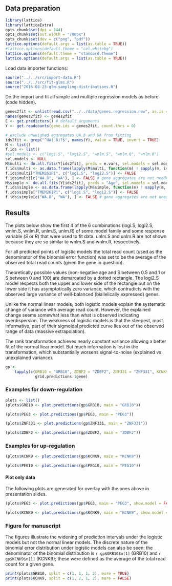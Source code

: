## Data preparation

```r
library(lattice)
library(latticeExtra)
opts_chunk$set(dpi = 144)
opts_chunk$set(out.width = "700px")
opts_chunk$set(dev = c("png", "pdf"))
lattice.options(default.args = list(as.table = TRUE))
#lattice.options(default.theme = "col.whitebg")
lattice.options(default.theme = "standard.theme")
lattice.options(default.args = list(as.table = TRUE))
```

Load data importer functions:
```r
source("../../src/import-data.R")
source("../../src/fit-glms.R")
source("2016-08-23-glm-sampling-distributions.R")
```

Do the import and fit all simple and multiple regression models as before (code hidden).

```r
genes2fit <- unlist(read.csv("../../data/genes.regression.new", as.is = TRUE))
names(genes2fit) <- genes2fit
E <- get.predictors() # default arguments
Y <- get.readcounts(gene.ids = genes2fit, count.thrs = 0)
```

```r
# exclude unweighed aggregates UA.8 and UA from fitting
ids2fit <- grep("^UA(.8)?$", names(Y), value = TRUE, invert = TRUE)
M <- list()
f.ids <- list()
#sel.models <- c("logi.S", "logi2.S", "wnlm.S", "wnlm.Q", "wnlm.R")
sel.models <- NULL
M$multi <- do.all.fits(Y[ids2fit], preds = e.vars, sel.models = sel.models)
f.ids$multi <- as.data.frame(lapply(M$multi, function(m) ! sapply(m, is.null)))
f.ids$multi["TMEM261P1", c("logi.S", "logi2.S")] <- FALSE
f.ids$multi[c("WA.8", "WA"), ] <- FALSE # gene aggregates are not needed here
M$simple <- do.all.fits(Y[ids2fit], preds = "Age", sel.models = sel.models)
f.ids$simple <- as.data.frame(lapply(M$simple, function(m) ! sapply(m, is.null)))
f.ids$simple["TMEM261P1", c("logi.S", "logi2.S")] <- FALSE
f.ids$simple[c("WA.8", "WA"), ] <- FALSE # gene aggregates are not needed here
```

## Results

The plots below show the first 4 of the 6 combinations (logi.S, logi2.S, wnlm.S, wnlm.R, unlm.S, unlm.R) of some model family and some response variable ($S$ or $R$) that were used to fit data.  unlm.S and unlm.R are not shown because they are so similar to wnlm.S and wnlm.R, respectively.

For all predicted points of logistic models the total read count (used as the denominator of the binomial error function) was set to be the average of the observed total read counts (given the gene in question).

Theoretically possible values (non-negative age and S between 0.5 and 1 or S between 0 and 100) are demarcated by a dotted rectangle.  The logi2.S model respects both the upper and lower side of the rectangle but on the lower side it has asymptotically zero variance, which contradicts with the observed large variance of well-balanced (biallelically expressed) genes.

Unlike the normal linear models, both logistic models explain the systematic change of variance with average read count.  However, the explained change seems somewhat less than what is observed indicating overdispersion.  The weakness of logistic models is that the steepest, most informative, part of their sigmoidal predicted curve lies out of the observed range of data (massive extrapolation).

The rank transformation achieves nearly constant variance allowing a better fit of the normal liear model.  But much information is lost in the transformation, which substantially worsens signal-to-noise (explained vs unexplained variance).

```r
gp <- 
    lapply(c(GRB10 = "GRB10", ZDBF2 = "ZDBF2", ZNF331 = "ZNF331", KCNK9 = "KCNK9", PEG3 = "PEG3", PEG10 = "PEG10"),
             grid.predictions.1gene)
```

### Examples for down-regulation

```r
plots <- list()
(plots$GRB10 <- plot.predictions(gp$GRB10, main = "GRB10"))
```

```r
(plots$PEG3 <- plot.predictions(gp$PEG3, main = "PEG3"))
```

```r
(plots$ZNF331 <- plot.predictions(gp$ZNF331, main = "ZNF331"))
```

```r
(plots$ZDBF2 <- plot.predictions(gp$ZDBF2, main = "ZDBF2"))
```

### Examples for up-regulation

```r
(plots$KCNK9 <- plot.predictions(gp$KCNK9, main = "KCNK9"))
```

```r
(plots$PEG10 <- plot.predictions(gp$PEG10, main = "PEG10"))
```

#### Plot only data

The following plots are generated for overlay with the ones above in presentation slides.

```r
(plots$PEG3 <- plot.predictions(gp$PEG3, main = "PEG3", show.model = FALSE))
```

```r
(plots$KCNK9 <- plot.predictions(gp$KCNK9, main = "KCNK9", show.model = FALSE))
```

### Figure for manuscript

The figures illustrate the widening of prediction intervals under the logistic models but not the normal linear models.  The discrete nature of the binomial error distribution under logistic models can also be seen: the denominator of the binomial distribution is `r gp$GRB10$n[1]` (GRB10) and `r gp$KCNK9$n[1]`  (KCNK9); these were defined as the average of the total read count for a given gene.

```r
print(plots$GRB10, split = c(1, 1, 1, 2), more = TRUE)
print(plots$KCNK9, split = c(1, 2, 1, 2), more = FALSE)
```
